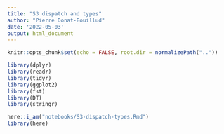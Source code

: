 ```yaml
---
title: "S3 dispatch and types"
author: "Pierre Donat-Bouillud"
date: '2022-05-03'
output: html_document
---
```


```r
knitr::opts_chunk$set(echo = FALSE, root.dir = normalizePath(".."))

library(dplyr)
library(readr)
library(tidyr)
library(ggplot2)
library(fst)
library(DT)
library(stringr)

here::i_am("notebooks/S3-dispatch-types.Rmd")
library(here)
```

```r

```

